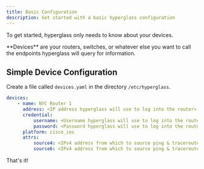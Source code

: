 ```yaml
---
title: Basic Configuration
description: Get started with a basic hyperglass configuration
---
```



To get started, hyperglass only needs to know about your devices.

<Callout>
    **Devices** are your routers, switches, or whatever else you want to call the endpoints
    hyperglass will query for information.
</Callout>

## Simple Device Configuration

Create a file called `devices.yaml` in the directory `/etc/hyperglass`.

```yaml filename="devices.yaml"
devices:
    - name: NYC Router 1
      address: <IP address hyperglass will use to log into the router>
      credential:
          username: <Username hyperglass will use to log into the router>
          password: <Password hyperglass will use to log into the router>
      platform: cisco_ios
      attrs:
          source4: <IPv4 address from which to source ping & traceroute commands>
          source6: <IPv4 address from which to source ping & traceroute commands>
```

That's it!
